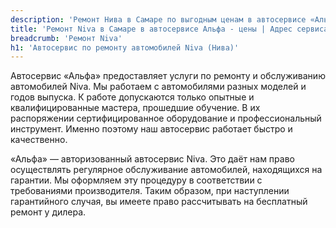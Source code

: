 ```yaml
---
description: 'Ремонт Нива в Самаре по выгодным ценам в автосервисе «Альфа». Приглашаем всех владельцев Niva на техническое обслуживание!'
title: 'Ремонт Niva в Самаре в автосервисе Альфа - цены | Адрес сервиса Нива'
breadcrumb: 'Ремонт Niva'
h1: 'Автосервис по ремонту автомобилей Niva (Нива)'
---
```


<p>
	 Автосервис «Альфа» предоставляет услуги по ремонту и обслуживанию автомобилей Niva. Мы работаем с автомобилями разных моделей и годов выпуска. К работе допускаются только опытные и квалифицированные мастера, прошедшие обучение. В их распоряжении сертифицированное оборудование и профессиональный инструмент. Именно поэтому наш автосервис работает быстро и качественно.
</p>
<p>
	 «Альфа» — авторизованный автосервис Niva. Это даёт нам право осуществлять регулярное обслуживание автомобилей, находящихся на гарантии. Мы оформляем эту процедуру в соответствии с требованиями производителя. Таким образом, при наступлении гарантийного случая, вы имеете право рассчитывать на бесплатный ремонт у дилера.
</p>
